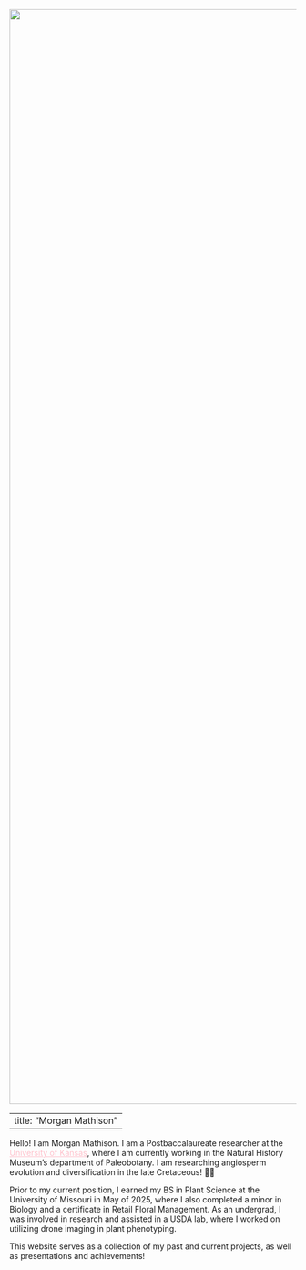 ![](circleprofile.png){fig-align="center" width="1920"}

---
title: "Morgan Mathison"
---

Hello! I am Morgan Mathison. I am a Postbaccalaureate researcher at the [University of Kansas](https://biodiversity.ku.edu/people/morgan-mathison-paleobotany){style="color: pink"}, where I am currently working in the Natural History Museum's department of Paleobotany. I am researching angiosperm evolution and diversification in the late Cretaceous! 🌱🔬

Prior to my current position, I earned my BS in Plant Science at the University of Missouri in May of 2025, where I also completed a minor in Biology and a certificate in Retail Floral Management. As an undergrad, I was involved in research and assisted in a USDA lab, where I worked on utilizing drone imaging in plant phenotyping.

This website serves as a collection of my past and current projects, as well as presentations and achievements!
